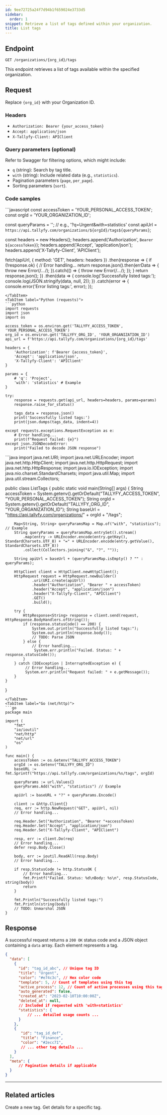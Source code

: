 ```yaml
---
id: 9ee72725a24f7d94b1f659024e3733d5
sidebar:
  order: 1
snippet: Retrieve a list of tags defined within your organization.
title: List tags
---
```



## Endpoint

`GET /organizations/{org_id}/tags`

This endpoint retrieves a list of tags available within the specified organization.

## Request

Replace `{org_id}` with your Organization ID.

### Headers

-   `Authorization: Bearer {your_access_token}`
-   `Accept: application/json`
-   `X-Tallyfy-Client: APIClient`

### Query parameters (optional)

Refer to Swagger for filtering options, which might include:

-   `q` (string): Search by tag title.
-   `with` (string): Include related data (e.g., `statistics`).
-   Pagination parameters (`page`, `per_page`).
-   Sorting parameters (`sort`).

### Code samples

<Tabs>
<TabItem label="JavaScript (fetch)">
```javascript
const accessToken = 'YOUR_PERSONAL_ACCESS_TOKEN';
const orgId = 'YOUR_ORGANIZATION_ID';

const queryParams = ''; // e.g., '?q=Urgent&with=statistics'
const apiUrl = `https://api.tallyfy.com/organizations/${orgId}/tags${queryParams}`;

const headers = new Headers();
headers.append('Authorization', `Bearer ${accessToken}`);
headers.append('Accept', 'application/json');
headers.append('X-Tallyfy-Client', 'APIClient');

fetch(apiUrl, {
    method: 'GET',
    headers: headers
})
.then(response => {
    if (!response.ok) {
        // Error handling...
        return response.json().then(errData => { throw new Error(/*...*/); }).catch(() => { throw new Error(/*...*/); });
    }
    return response.json();
})
.then(data => {
    console.log('Successfully listed tags:');
    console.log(JSON.stringify(data, null, 2));
})
.catch(error => {
    console.error('Error listing tags:', error);
});
```
</TabItem>
<TabItem label="Python (requests)">
```python
import requests
import json
import os

access_token = os.environ.get('TALLYFY_ACCESS_TOKEN', 'YOUR_PERSONAL_ACCESS_TOKEN')
org_id = os.environ.get('TALLYFY_ORG_ID', 'YOUR_ORGANIZATION_ID')
api_url = f'https://api.tallyfy.com/organizations/{org_id}/tags'

headers = {
    'Authorization': f'Bearer {access_token}',
    'Accept': 'application/json',
    'X-Tallyfy-Client': 'APIClient'
}

params = {
    # 'q': 'Project',
    'with': 'statistics' # Example
}

try:
    response = requests.get(api_url, headers=headers, params=params)
    response.raise_for_status()

    tags_data = response.json()
    print('Successfully listed tags:')
    print(json.dumps(tags_data, indent=4))

except requests.exceptions.RequestException as e:
    # Error handling...
    print(f"Request failed: {e}")
except json.JSONDecodeError:
    print("Failed to decode JSON response")
```
</TabItem>
<TabItem label="Java (HttpClient)">
```java
import java.net.URI;
import java.net.URLEncoder;
import java.net.http.HttpClient;
import java.net.http.HttpRequest;
import java.net.http.HttpResponse;
import java.io.IOException;
import java.nio.charset.StandardCharsets;
import java.util.Map;
import java.util.stream.Collectors;

public class ListTags {
    public static void main(String[] args) {
        String accessToken = System.getenv().getOrDefault("TALLYFY_ACCESS_TOKEN", "YOUR_PERSONAL_ACCESS_TOKEN");
        String orgId = System.getenv().getOrDefault("TALLYFY_ORG_ID", "YOUR_ORGANIZATION_ID");
        String baseUrl = "https://api.tallyfy.com/organizations/" + orgId + "/tags";

        Map<String, String> queryParamsMap = Map.of("with", "statistics"); // Example
        String queryParams = queryParamsMap.entrySet().stream()
            .map(entry -> URLEncoder.encode(entry.getKey(), StandardCharsets.UTF_8) + "=" + URLEncoder.encode(entry.getValue(), StandardCharsets.UTF_8))
            .collect(Collectors.joining("&", "?", ""));
        
        String apiUrl = baseUrl + (queryParamsMap.isEmpty() ? "" : queryParams);

        HttpClient client = HttpClient.newHttpClient();
        HttpRequest request = HttpRequest.newBuilder()
                .uri(URI.create(apiUrl))
                .header("Authorization", "Bearer " + accessToken)
                .header("Accept", "application/json")
                .header("X-Tallyfy-Client", "APIClient")
                .GET()
                .build();

        try {
            HttpResponse<String> response = client.send(request, HttpResponse.BodyHandlers.ofString());
            if (response.statusCode() == 200) {
                System.out.println("Successfully listed tags:");
                System.out.println(response.body());
                // TODO: Parse JSON
            } else {
                // Error handling...
                 System.err.println("Failed. Status: " + response.statusCode());
            }
        } catch (IOException | InterruptedException e) {
             // Error handling...
             System.err.println("Request failed: " + e.getMessage());
        }
    }
}
```
</TabItem>
<TabItem label="Go (net/http)">
```go
package main

import (
	"fmt"
	"io/ioutil"
	"net/http"
	"net/url"
	"os"
)

func main() {
	accessToken := os.Getenv("TALLYFY_ACCESS_TOKEN")
	orgId := os.Getenv("TALLYFY_ORG_ID")
    baseURL := fmt.Sprintf("https://api.tallyfy.com/organizations/%s/tags", orgId)

    queryParams := url.Values{}
    queryParams.Add("with", "statistics") // Example
    
    apiUrl := baseURL + "?" + queryParams.Encode()

	client := &http.Client{}
	req, err := http.NewRequest("GET", apiUrl, nil)
    // Error handling...

	req.Header.Set("Authorization", "Bearer "+accessToken)
	req.Header.Set("Accept", "application/json")
	req.Header.Set("X-Tallyfy-Client", "APIClient")

	resp, err := client.Do(req)
    // Error handling...
	defer resp.Body.Close()

	body, err := ioutil.ReadAll(resp.Body)
    // Error handling...

	if resp.StatusCode != http.StatusOK {
        // Error handling...
		fmt.Printf("Failed. Status: %d\nBody: %s\n", resp.StatusCode, string(body))
		return
	}

	fmt.Println("Successfully listed tags:")
	fmt.Println(string(body))
	// TODO: Unmarshal JSON
}
```
</TabItem>
</Tabs>

## Response

A successful request returns a `200 OK` status code and a JSON object containing a `data` array. Each element represents a tag.

```json
{
  "data": [
    {
      "id": "tag_id_abc", // Unique tag ID
      "title": "Urgent",
      "color": "#e74c3c", // Hex color code
      "template": 5, // Count of templates using this tag
      "active_process": 12, // Count of active processes using this tag
      "auto_generated": false,
      "created_at": "2023-02-10T10:00:00Z",
      "deleted_at": null,
      // Included if requested with 'with=statistics'
      "statistics": {
          // ... detailed usage counts ...
      }
    },
    {
       "id": "tag_id_def",
       "title": "Finance",
       "color": "#2ecc71",
       // ... other tag details ...
    }
  ],
  "meta": {
      // Pagination details if applicable
  }
}
```

---


## Related articles
<CardGrid>
<LinkTitleCard header="<b>Tags > Create tag</b>" href="./create-tag/"> Create a new tag. </LinkTitleCard>
<LinkTitleCard header="<b>Tags > Get tag</b>" href="./get-tag/"> Get details for a specific tag. </LinkTitleCard>
</CardGrid>